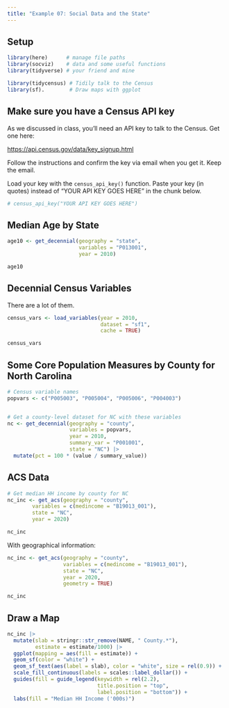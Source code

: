 ```yaml
---
title: "Example 07: Social Data and the State"
---
```



## Setup

```r

library(here)      # manage file paths
library(socviz)    # data and some useful functions
library(tidyverse) # your friend and mine

library(tidycensus) # Tidily talk to the Census
library(sf).        # Draw maps with ggplot

```



## Make sure you have a Census API key

As we discussed in class, you'll need an API key to talk to the Census. Get one here:

<https://api.census.gov/data/key_signup.html>

Follow the instructions and confirm the key via email when you get it. Keep the email. 

Load your key with the `census_api_key()` function. Paste your key (in quotes) instead of "YOUR API KEY GOES HERE" in the chunk below.

```r
# census_api_key("YOUR API KEY GOES HERE")
```

## Median Age by State

```r
age10 <- get_decennial(geography = "state",
                       variables = "P013001",
                       year = 2010)

age10
```

## Decennial Census Variables

There are a lot of them. 

```r
census_vars <- load_variables(year = 2010,
                              dataset = "sf1",
                              cache = TRUE)

census_vars
```

## Some Core Population Measures by County for North Carolina

```r
# Census variable names
popvars <- c("P005003", "P005004", "P005006", "P004003")


# Get a county-level dataset for NC with these variables
nc <- get_decennial(geography = "county",
                    variables = popvars,
                    year = 2010,
                    summary_var = "P001001",
                    state = "NC") |>
  mutate(pct = 100 * (value / summary_value))
```

## ACS Data

```r
# Get median HH income by county for NC
nc_inc <- get_acs(geography = "county",
        variables = c(medincome = "B19013_001"),
        state = "NC",
        year = 2020)

nc_inc
```

With geographical information:

```r
nc_inc <- get_acs(geography = "county",
                  variables = c(medincome = "B19013_001"),
                  state = "NC",
                  year = 2020,
                  geometry = TRUE)

nc_inc
```

## Draw a Map

```r
nc_inc |>
  mutate(slab = stringr::str_remove(NAME, " County.*"),
         estimate = estimate/1000) |>
  ggplot(mapping = aes(fill = estimate)) +
  geom_sf(color = "white") +
  geom_sf_text(aes(label = slab), color = "white", size = rel(0.9)) +
  scale_fill_continuous(labels = scales::label_dollar()) +
  guides(fill = guide_legend(keywidth = rel(2.2),
                             title.position = "top",
                             label.position = "bottom")) +
  labs(fill = "Median HH Income ('000s)")

```

